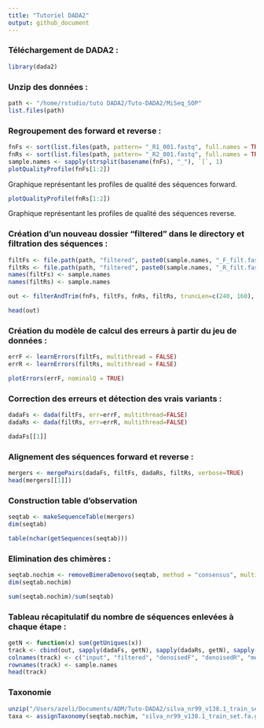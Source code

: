 ```yaml
---
title: "Tutoriel DADA2"
output: github_document
---
```


### Téléchargement de DADA2 :

```r
library(dada2)

```

### Unzip des données :

```r
path <- "/home/rstudio/tuto DADA2/Tuto-DADA2/MiSeq_SOP"
list.files(path)
```

### Regroupement des forward et reverse :

```r
fnFs <- sort(list.files(path, pattern= "_R1_001.fastq", full.names = TRUE))
fnRs <- sort(list.files(path, pattern= "_R2_001.fastq", full.names = TRUE))
sample.names <- sapply(strsplit(basename(fnFs), "_"), `[`, 1)
plotQualityProfile(fnFs[1:2])
```

Graphique représentant les profiles de qualité des séquences forward.

```r
plotQualityProfile(fnRs[1:2])
```

Graphique représentant les profiles de qualité des séquences reverse.

### Création d'un nouveau dossier "filtered" dans le directory et filtration des séquences :

```r
filtFs <- file.path(path, "filtered", paste0(sample.names, "_F_filt.fastq.gz"))
filtRs <- file.path(path, "filtered", paste0(sample.names, "_R_filt.fastq.gz"))
names(filtFs) <- sample.names
names(filtRs) <- sample.names

out <- filterAndTrim(fnFs, filtFs, fnRs, filtRs, truncLen=c(240, 160), maxN=0, maxEE=c(2,2), truncQ=2, rm.phix=TRUE, compress = TRUE, multithread = FALSE)

head(out)
```

### Création du modèle de calcul des erreurs à partir du jeu de données :

```r
errF <- learnErrors(filtFs, multithread = FALSE)
errR <- learnErrors(filtRs, multithread = FALSE)

plotErrors(errF, nominalQ = TRUE)
```

### Correction des erreurs et détection des vrais variants :

```r
dadaFs <- dada(filtFs, err=errF, multithread=FALSE)
dadaRs <- dada(filtRs, err=errR, multithread=FALSE)

dadaFs[[1]]
```

### Alignement des séquences forward et reverse :

```r
mergers <- mergePairs(dadaFs, filtFs, dadaRs, filtRs, verbose=TRUE)
head(mergers[[1]])
```

### Construction table d'observation

```r
seqtab <- makeSequenceTable(mergers)
dim(seqtab)
```

```r
table(nchar(getSequences(seqtab)))
```

### Elimination des chimères :

```r
seqtab.nochim <- removeBimeraDenovo(seqtab, method = "consensus", multithread=FALSE, verbose=TRUE)
dim(seqtab.nochim)
```

```r
sum(seqtab.nochim)/sum(seqtab)
```

### Tableau récapitulatif du nombre de séquences enlevées à chaque étape :

```r
getN <- function(x) sum(getUniques(x))
track <- cbind(out, sapply(dadaFs, getN), sapply(dadaRs, getN), sapply(mergers, getN), rowSums(seqtab.nochim))
colnames(track) <- c("input", "filtered", "denoisedF", "denoisedR", "merged", "nonchim")
rownames(track) <- sample.names
head(track)
```
### Taxonomie

```r
unzip("/Users/azeli/Documents/ADM/Tuto-DADA2/silva_nr99_v138.1_train_set.fa.gz")
taxa <- assignTaxonomy(seqtab.nochim, "silva_nr99_v138.1_train_set.fa.gz", multithread=FALSE)
```


